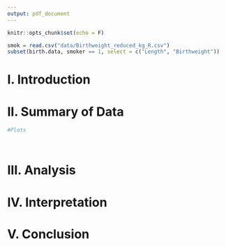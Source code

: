 ```yaml
---
output: pdf_document
---
```


```r
knitr::opts_chunk$set(echo = F)
```

\begin{center}
\vspace*{10\baselineskip}
\LARGE{\textbf{Project 1: PCA Analysis on a Birthweight Dataset}}\\
\vspace*{19\baselineskip}
\normalsize{Trevor Carpenter, Christina De Cesaris, Michelle Tran}\\
STA 135: Multivariate Data Analysis\\
Professor Maxime Pouokam\\
University of California, Davis\\
May 4, 2021
\end{center}

\clearpage

```r
smok = read.csv("data/Birthweight_reduced_kg_R.csv")
subset(birth.data, smoker == 1, select = c("Length", "Birthweight"))
```

# I. Introduction





# II. Summary of Data

```r
#Plots




```






# III. Analysis








# IV. Interpretation







# V. Conclusion










\clearpage

\subsection*{Appendix: R Script}

```r

```
